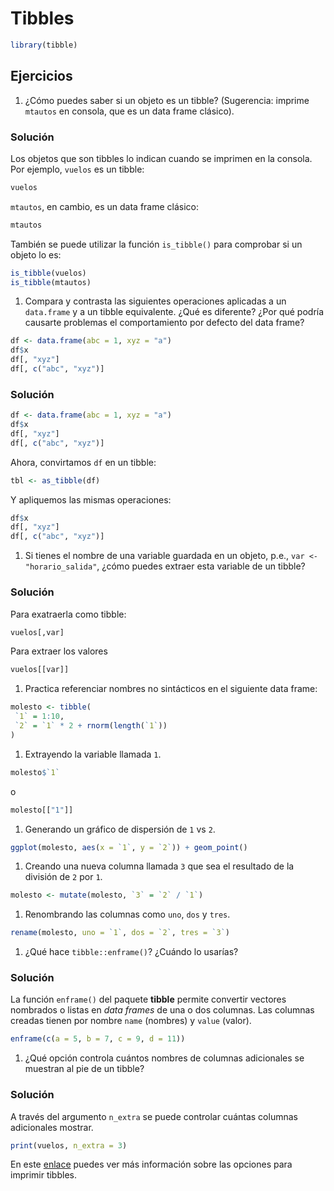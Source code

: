 # Tibbles

```r
library(tibble)
```

## Ejercicios

1. ¿Cómo puedes saber si un objeto es un tibble? (Sugerencia: imprime `mtautos` en consola, que es un data frame clásico).

<div class="solucion">
<h3>Solución</h3>
Los objetos que son tibbles lo indican cuando se imprimen en la consola. Por ejemplo, `vuelos` es un tibble:
```r
vuelos
```

`mtautos`, en cambio, es un data frame clásico:

```r
mtautos
```

También se puede utilizar la función `is_tibble()` para comprobar si un objeto lo es:

```r
is_tibble(vuelos)
is_tibble(mtautos)
```

</div>

1. Compara y contrasta las siguientes operaciones aplicadas a un `data.frame` y a un tibble equivalente. ¿Qué es diferente? ¿Por qué podría causarte problemas el comportamiento por defecto del data frame?

 ```r
df <- data.frame(abc = 1, xyz = "a")
df$x
df[, "xyz"]
df[, c("abc", "xyz")]
 ```

<div class="solucion">
<h3>Solución</h3>


```r
df <- data.frame(abc = 1, xyz = "a")
df$x
df[, "xyz"]
df[, c("abc", "xyz")]
```

Ahora, convirtamos `df` en un tibble: 
```r
tbl <- as_tibble(df)
```

Y apliquemos las mismas operaciones:
```r
df$x
df[, "xyz"]
df[, c("abc", "xyz")]
```


</div>

1. Si tienes el nombre de una variable guardada en un objeto, p.e., `var <- "horario_salida"`, ¿cómo puedes extraer esta variable de un tibble?

<div class="solucion">
<h3>Solución</h3>

Para exatraerla como tibble:
```r
vuelos[,var]
```

Para extraer los valores
```r
vuelos[[var]]
```

</div>

1. Practica referenciar nombres no sintácticos en el siguiente data frame:

 ```r
molesto <- tibble(
  `1` = 1:10,
  `2` = `1` * 2 + rnorm(length(`1`))
)
 ```

 1. Extrayendo la variable llamada `1`.

```r
molesto$`1`
```
o
```r
molesto[["1"]]
```


 1. Generando un gráfico de dispersión de `1` vs `2`.

```r
ggplot(molesto, aes(x = `1`, y = `2`)) + geom_point()
```


 1. Creando una nueva columna llamada `3` que sea el resultado de la división de `2` por `1`.

```r
molesto <- mutate(molesto, `3` = `2` / `1`)
```

 1. Renombrando las columnas como `uno`, `dos` y `tres`.

```r
rename(molesto, uno = `1`, dos = `2`, tres = `3`)
```


1. ¿Qué hace `tibble::enframe()`? ¿Cuándo lo usarías?

<div class="solucion">
<h3>Solución</h3>
La función `enframe()` del paquete __tibble__ permite convertir vectores nombrados o listas en _data frames_ de una o dos columnas. Las columnas creadas tienen por nombre `name` (nombres) y `value` (valor).

```r
enframe(c(a = 5, b = 7, c = 9, d = 11))
```

</div>

1. ¿Qué opción controla cuántos nombres de columnas adicionales se muestran al pie de un tibble?

<div class="solucion">
<h3>Solución</h3>
A través del argumento `n_extra` se puede controlar cuántas columnas adicionales mostrar.

```r
print(vuelos, n_extra = 3)
```

En este [enlace](https://tibble.tidyverse.org/reference/formatting.html) puedes ver más información sobre las opciones para imprimir tibbles.

</div>
